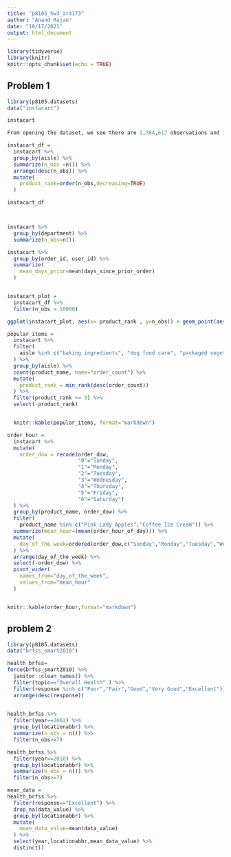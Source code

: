 ```yaml
---
title: "p8105_hw3_ar4173"
author: "Anand Rajan"
date: "10/17/2021"
output: html_document
---
```


```r
library(tidyverse)
library(knitr)
knitr::opts_chunk$set(echo = TRUE)
```

## Problem 1

```r
library(p8105.datasets)
data("instacart")

instacart
```

```r
From opening the dataset, we see there are 1,384,617 observations and 15 variables. 
```



```r
instacart_df =
  instacart %>% 
  group_by(aisle) %>% 
  summarize(n_obs =n()) %>% 
  arrange(desc(n_obs)) %>% 
  mutate(
    product_rank=order(n_obs,decreasing=TRUE)
  )

instacart_df



instacart %>% 
  group_by(department) %>% 
  summarize(n_obs=n())

instacart %>% 
  group_by(order_id, user_id) %>% 
  summarize(
    mean_days_prior=mean(days_since_prior_order)
  )



```


```r
instacart_plot = 
  instacart_df %>% 
  filter(n_obs > 10000)

ggplot(instacart_plot, aes(x= product_rank , y=n_obs)) + geom_point(aes(color=aisle))
```




```r
popular_items =
  instacart %>%
  filter(
    aisle %in% c("baking ingredients", "dog food care", "packaged vegetables fruits")
  ) %>% 
  group_by(aisle) %>% 
  count(product_name, name="order_count") %>% 
  mutate(
    product_rank = min_rank(desc(order_count))
  ) %>% 
  filter(product_rank <= 3) %>% 
  select(-product_rank) 


  knitr::kable(popular_items, format="markdown")

```


```r

order_hour =
  instacart %>% 
  mutate(
    order_dow = recode(order_dow, 
                       "0"="Sunday", 
                       "1"="Monday", 
                       "2"="Tuesday", 
                       "3"="Wednesday", 
                       "4"="Thursday", 
                       "5"="Friday", 
                       "6"="Saturday")
  ) %>% 
  group_by(product_name, order_dow) %>%
  filter(
    product_name %in% c("Pink Lady Apples","Coffee Ice Cream")) %>% 
  summarize(mean_hour=(mean(order_hour_of_day))) %>% 
  mutate(
    day_of_the_week=ordered(order_dow,c("Sunday","Monday","Tuesday","Wednesday","Thursday","Friday","Saturday"))
  ) %>% 
  arrange(day_of_the_week) %>% 
  select(-order_dow) %>% 
  pivot_wider(
    names_from="day_of_the_week",
    values_from="mean_hour"
  )


knitr::kable(order_hour,format="markdown")
```

## problem 2

```r
library(p8105.datasets)
data("brfss_smart2010")

health_brfss=
force(brfss_smart2010) %>% 
  janitor::clean_names() %>% 
  filter(topic=="Overall Health" ) %>% 
  filter(response %in% c("Poor","Fair","Good","Very Good","Excellent")) %>% 
  arrange(desc(response))
  

```

```r
health_brfss %>%
  filter(year==2002) %>%
  group_by(locationabbr) %>% 
  summarize(n_obs = n()) %>% 
  filter(n_obs>=7)

health_brfss %>%
  filter(year==2010) %>%
  group_by(locationabbr) %>% 
  summarize(n_obs = n()) %>% 
  filter(n_obs>=7)
```


```r
mean_data = 
health_brfss %>%
  filter(response=="Excellent") %>% 
  drop_na(data_value) %>% 
  group_by(locationabbr) %>% 
  mutate(
    mean_data_value=mean(data_value)
  ) %>% 
  select(year,locationabbr,mean_data_value) %>% 
  distinct()




```

